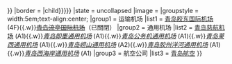 {{Navbox
|name   = 青岛交通/民航
|title      = {{#if:{{{list only|}}}|| {{#if:{{{title|}}}|{{{title}}}|民航}}}}
|border   = {{{border|{{#if:{{{list only|}}}|child}}}}}
|state = uncollapsed
|image  = 
|groupstyle = width:5em;text-align:center;
|group1 = 运输机场
|list1 = [[青岛胶东国际机场]] (4F){{.w}}<s>[[青岛流亭国际机场]]</s>（已關閉）
|group2 = 通用机场
|list2 = [[青岛慈航机场]] (A1){{.w}}''[[青岛即墨通用机场]]'' (A1){{.w}}''[[青岛公务机通用机场]]'' (A1){{.w}}''[[青岛莱西通用机场]]'' (A1){{.w}}''[[青岛崂山通用机场]]'' (A2){{.w}}''[[青岛胶州洋河通用机场]]'' (A1){{.w}}''[[青岛西海岸通用机场]]'' (A1)
|group3 = 航空公司
|list3 = [[青岛航空]]
}}